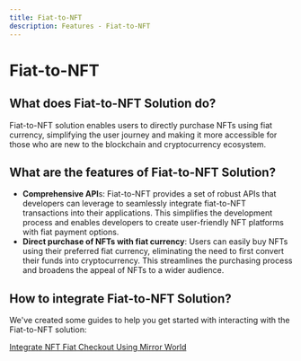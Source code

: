 ```yaml
---
title: Fiat-to-NFT
description: Features - Fiat-to-NFT
---
```


# Fiat-to-NFT

## What does Fiat-to-NFT Solution do?

Fiat-to-NFT solution enables users to directly purchase NFTs using fiat currency, simplifying the user journey and making it more accessible for those who are new to the blockchain and cryptocurrency ecosystem.

## What are the features of Fiat-to-NFT Solution?

- **Comprehensive API**s: Fiat-to-NFT provides a set of robust APIs that developers can leverage to seamlessly integrate fiat-to-NFT transactions into their applications. This simplifies the development process and enables developers to create user-friendly NFT platforms with fiat payment options.
- **Direct purchase of NFTs with fiat currency**: Users can easily buy NFTs using their preferred fiat currency, eliminating the need to first convert their funds into cryptocurrency. This streamlines the purchasing process and broadens the appeal of NFTs to a wider audience.

## How to integrate Fiat-to-NFT Solution?
We've created some guides to help you get started with interacting with the Fiat-to-NFT solution:

[Integrate NFT Fiat Checkout Using Mirror World](/guides/integrate-nft-fiat-checkout-using-mirror-world)